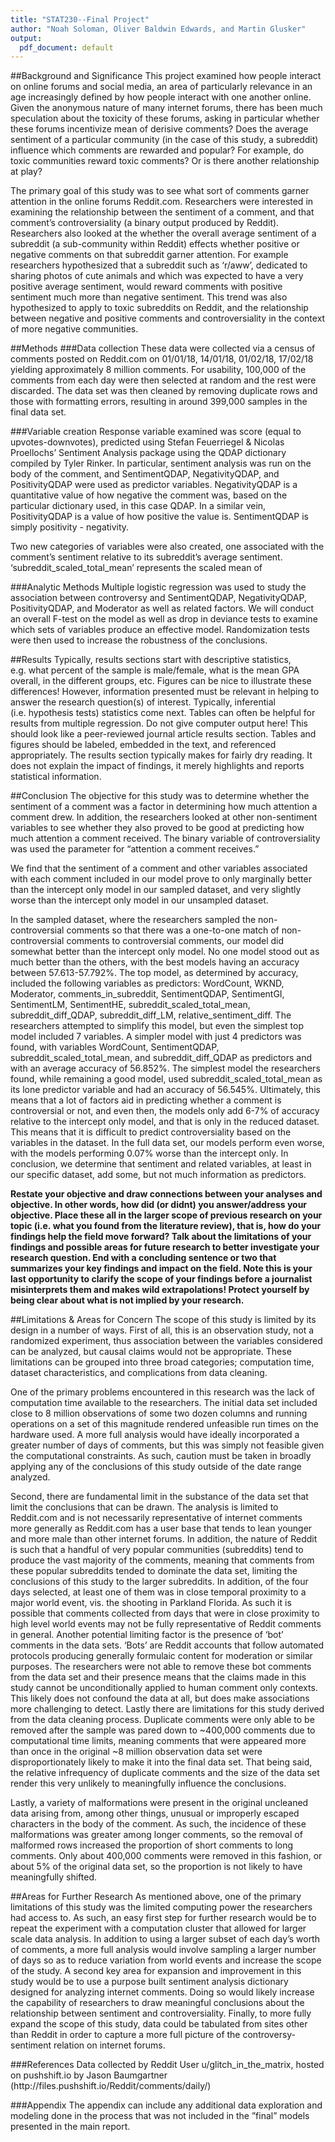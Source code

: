 ```yaml
---
title: "STAT230--Final Project"
author: "Noah Soloman, Oliver Baldwin Edwards, and Martin Glusker"
output:
  pdf_document: default
---
```


##Background and Significance
This project examined how people interact on online forums and social media, an area of particularly relevance in an age increasingly defined by how people interact with one another online. Given the anonymous nature of many internet forums, there has been much speculation about the toxicity of these forums, asking in particular whether these forums incentivize mean of derisive comments? Does the average sentiment of a particular community (in the case of this study, a subreddit) influence which comments are rewarded and popular? For example, do toxic communities reward toxic comments? Or is there another relationship at play?

The primary goal of this study was to see what sort of comments garner attention in the online forums Reddit.com. Researchers were interested in examining the relationship between the sentiment of a comment, and that comment’s controversiality (a binary output produced by Reddit). Researchers also looked at the whether the overall average sentiment of a subreddit (a sub-community within Reddit) effects whether positive or negative comments on that subreddit garner attention. For example researchers hypothesized that a subreddit such as ‘r/aww’, dedicated to sharing photos of cute animals and which was expected to have a very positive average sentiment, would reward comments with positive sentiment much more than negative sentiment. This trend was also hypothesized to apply to toxic subreddits on Reddit, and the relationship between negative and positive comments and controversiality in the context of more negative communities.

##Methods
###Data collection 
These data were collected via a census of comments posted on Reddit.com on 01/01/18, 
14/01/18, 01/02/18, 17/02/18 yielding approximately 8 million comments. For usability, 100,000 of the comments from each day were then selected at random and the rest were discarded. The data set was then cleaned by removing duplicate rows and those with formatting errors, resulting in around 399,000 samples in the final data set.

###Variable creation 
Response variable examined was score (equal to upvotes-downvotes), predicted using Stefan Feuerriegel & Nicolas Proellochs’ Sentiment Analysis package using the QDAP dictionary compiled by Tyler Rinker. In particular, sentiment analysis was run on the body of the comment, and SentimentQDAP, NegativityQDAP, and PositivityQDAP were used as predictor variables. NegativityQDAP is a quantitative value of how negative the comment was, based on the particular dictionary used, in this case QDAP. In a similar vein, PositivityQDAP is a value of how positive the value is. SentimentQDAP is simply positivity - negativity.

Two new categories of variables were also created, one associated with the comment's sentiment relative to its subreddit's average sentiment. 'subreddit_scaled_total_mean' represents the scaled mean of 

###Analytic Methods
Multiple logistic regression was used to study the association between controversy and SentimentQDAP, NegativityQDAP, PositivityQDAP, and Moderator as well as related factors. We will conduct an overall F-test on the model as well as drop in deviance tests to examine which sets of variables produce an effective model. Randomization tests were then used to increase the robustness of the conclusions.

##Results
Typically, results sections start with descriptive statistics, e.g. what percent of the sample is male/female, what is the mean GPA overall, in the different groups, etc. Figures can be nice to illustrate these differences! However, information presented must be relevant in helping to answer the research question(s) of interest. Typically, inferential (i.e. hypothesis tests) statistics come next. Tables can often be helpful for results from multiple regression. Do not give computer output here! This should look like a peer-reviewed journal article results section. Tables and figures should be labeled, embedded in the text, and referenced appropriately. The results section typically makes for fairly dry reading. It does not explain the impact of findings, it merely highlights and reports statistical information. 

##Conclusion
The objective for this study was to determine whether the sentiment of a comment was a factor in determining how much attention a comment drew. In addition, the researchers looked at other non-sentiment variables to see whether they also proved to be good at predicting how much attention a comment received. The binary variable of controversiality was used the parameter for “attention a comment receives.”

We find that the sentiment of a comment and other variables associated with each comment included in our model prove to only marginally better than the intercept only model in our sampled dataset, and very slightly worse than the intercept only model in our unsampled dataset. 

In the sampled dataset, where the researchers sampled the non-controversial comments so that there was a one-to-one match of non-controversial comments to controversial comments, our model did somewhat better than the intercept only model. No one model stood out as much better than the others, with the best models having an accuracy between 57.613-57.792%. The top model, as determined by accuracy, included the following variables as predictors: WordCount, WKND, Moderator, comments_in_subreddit,  SentimentQDAP, SentimentGI, SentimentLM, SentimentHE, subreddit_scaled_total_mean, subreddit_diff_QDAP, subreddit_diff_LM, relative_sentiment_diff. The researchers attempted to simplify this model, but even the simplest top model included 7 variables. A simpler model with just 4 predictors was found, with variables WordCount, SentimentQDAP, subreddit_scaled_total_mean, and  subreddit_diff_QDAP  as predictors and with an average accuracy of 56.852%. The simplest model the researchers found, while remaining a good model, used subreddit_scaled_total_mean as its lone predictor variable and had an accuracy of 56.545%.
Ultimately, this means that a lot of factors aid in predicting whether a comment is controversial or not, and even then, the models only add 6-7% of accuracy relative to the intercept only model, and that is only in the reduced dataset. This means that it is difficult to predict controversiality based on the variables in the dataset. In the full data set, our models perform even worse, with the models performing 0.07% worse than the intercept only. In conclusion, we determine that sentiment and related variables, at least in our specific dataset, add some, but not much information as predictors.

**Restate your objective and draw connections between your analyses and objective. In other words, how did (or didnt) you answer/address your objective. Place these all in the larger scope of previous research on your topic (i.e. what you found from the literature review), that is, how do your findings help the field move forward? Talk about the limitations of your findings and possible areas for future research to better investigate your research question. End with a concluding sentence or two that summarizes your key findings and impact on the field. Note this is your last opportunity to clarify the scope of your findings before a journalist misinterprets them and makes wild extrapolations! Protect yourself by being clear about what is not implied by your research.**

##Limitations & Areas for Concern
The scope of this study is limited by its design in a number of ways. First of all, this is an observation study, not a randomized experiment, thus association between the variables considered can be analyzed, but causal claims would not be appropriate. These limitations can be grouped into three broad categories; computation time, dataset characteristics, and complications from data cleaning. 

One of the primary problems encountered in this research was the lack of computation time available to the researchers. The initial data set included close to 8 million observations of some two dozen columns and running operations on a set of this magnitude rendered unfeasible run times on the hardware used. A more full analysis would have ideally incorporated a greater number of days of comments, but this was simply not feasible given the computational constraints. As such, caution must be taken in broadly applying any of the conclusions of this study outside of the date range analyzed. 

Second, there are fundamental limit in the substance of the data set that limit the conclusions that can be drawn. The analysis is limited to Reddit.com and is not necessarily representative of internet comments more generally as Reddit.com has a user base that tends to lean younger and more male than other internet forums. In addition, the nature of Reddit is such that a handful of very popular communities (subreddits) tend to produce the vast majority of the comments, meaning that comments from these popular subreddits tended to dominate the data set, limiting the conclusions of this study to the larger subreddits. In addition, of the four days selected, at least one of them was in close temporal proximity to a major world event, vis. the shooting in Parkland Florida. As such it is possible that comments collected from days that were in close proximity to high level world events may not be fully representative of Reddit comments in general. Another potential limiting factor is the presence of ‘bot’ comments in the data sets. ‘Bots’ are Reddit accounts that follow automated protocols producing generally formulaic content for moderation or similar purposes. The researchers were not able to remove these bot comments from the data set and their presence means that the claims made in this study cannot be unconditionally applied to human comment only contexts. This likely does not confound the data at all, but does make associations more challenging to detect. Lastly there are limitations for this study derived from the data cleaning process. Duplicate comments were only able to be removed after the sample was pared down to ~400,000 comments due to computational time limits, meaning comments that were appeared more than once in the original ~8 million observation data set were disproportionately likely to make it into the final data set. That being said, the relative infrequency of duplicate comments and the size of the data set render this very unlikely to meaningfully influence the conclusions. 

Lastly, a variety of malformations were present in the original uncleaned data arising from, among other things, unusual or improperly escaped characters in the body of the comment. As such, the incidence of these malformations was greater among longer comments, so the removal of malformed rows increased the proportion of short comments to long comments. Only about 400,000 comments were removed in this fashion, or about 5% of the original data set, so the proportion is not likely to have meaningfully shifted.

##Areas for Further Research
    As mentioned above, one of the primary limitations of this study was the limited computing power the researchers had access to. As such, an easy first step for further research would be to repeat the experiment with a computation cluster that allowed for larger scale data analysis. In addition to using a larger subset of each day’s worth of comments, a more full analysis would involve sampling a larger number of days so as to reduce variation from world events and increase the scope of the study. A second key area for expansion and improvement in this study would be to use a purpose built sentiment analysis dictionary designed for analyzing internet comments. Doing so would likely increase the capability of researchers to draw meaningful conclusions about the relationship between sentiment and controversiality. Finally, to more fully expand the scope of this study, data could be tabulated from sites other than Reddit in order to capture a more full picture of the controversy-sentiment relation on internet forums.
    
    
    
###References 
Data collected by Reddit User u/glitch_in_the_matrix, hosted on pushshift.io by Jason Baumgartner (http://files.pushshift.io/Reddit/comments/daily/)

###Appendix The appendix can include any additional data exploration and modeling done in the process that was not included in the ”final” models presented in the main report.


